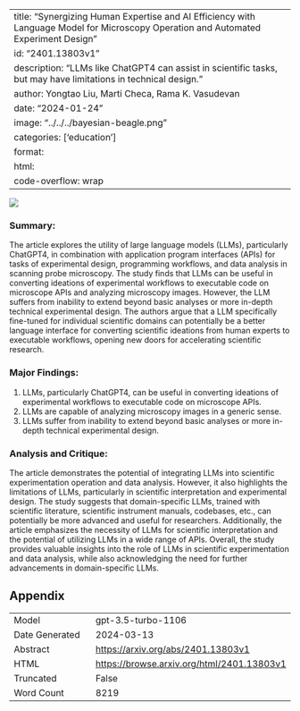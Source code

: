 
---
title: "Synergizing Human Expertise and AI Efficiency with Language Model for Microscopy Operation and Automated Experiment Design"
id: "2401.13803v1"
description: "LLMs like ChatGPT4 can assist in scientific tasks, but may have limitations in technical design."
author: Yongtao Liu, Marti Checa, Rama K. Vasudevan
date: "2024-01-24"
image: "../../../bayesian-beagle.png"
categories: ['education']
format:
  html:
    code-overflow: wrap
---

![](../../../bayesian-beagle.png)

### **Summary:**
The article explores the utility of large language models (LLMs), particularly ChatGPT4, in combination with application program interfaces (APIs) for tasks of experimental design, programming workflows, and data analysis in scanning probe microscopy. The study finds that LLMs can be useful in converting ideations of experimental workflows to executable code on microscope APIs and analyzing microscopy images. However, the LLM suffers from inability to extend beyond basic analyses or more in-depth technical experimental design. The authors argue that a LLM specifically fine-tuned for individual scientific domains can potentially be a better language interface for converting scientific ideations from human experts to executable workflows, opening new doors for accelerating scientific research.

### Major Findings:
1. LLMs, particularly ChatGPT4, can be useful in converting ideations of experimental workflows to executable code on microscope APIs.
2. LLMs are capable of analyzing microscopy images in a generic sense.
3. LLMs suffer from inability to extend beyond basic analyses or more in-depth technical experimental design.

### Analysis and Critique:
The article demonstrates the potential of integrating LLMs into scientific experimentation operation and data analysis. However, it also highlights the limitations of LLMs, particularly in scientific interpretation and experimental design. The study suggests that domain-specific LLMs, trained with scientific literature, scientific instrument manuals, codebases, etc., can potentially be more advanced and useful for researchers. Additionally, the article emphasizes the necessity of LLMs for scientific interpretation and the potential of utilizing LLMs in a wide range of APIs. Overall, the study provides valuable insights into the role of LLMs in scientific experimentation and data analysis, while also acknowledging the need for further advancements in domain-specific LLMs.

## Appendix

|          |          |
|----------|----------|
| Model     | gpt-3.5-turbo-1106       |
| Date Generated     | 2024-03-13       |
| Abstract | [https://arxiv.org/abs/2401.13803v1](https://arxiv.org/abs/2401.13803v1)        |
| HTML     | [https://browse.arxiv.org/html/2401.13803v1](https://browse.arxiv.org/html/2401.13803v1)       |
| Truncated       | False       |
| Word Count       | 8219       |